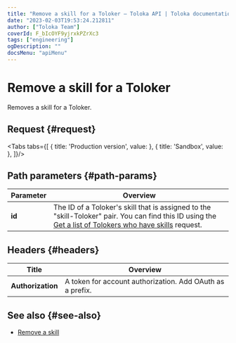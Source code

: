 ```yaml
---
title: "Remove a skill for a Toloker — Toloka API | Toloka documentation"
date: "2023-02-03T19:53:24.212811"
author: ["Toloka Team"]
coverId: F_bIcOYF9yjrxkPZrXc3
tags: ["engineering"]
ogDescription: ""
docsMenu: "apiMenu"
---
```



# Remove a skill for a Toloker

<Announce/>

Removes a skill for a Toloker.

## Request {#request}

<Tabs tabs={[
  { title: 'Production version', value: <DeleteSkillList1/> },
  { title: 'Sandbox', value: <DeleteSkillList2/> },
]}/>

## Path parameters {#path-params}

Parameter | Overview
----- | -----
**id** | The ID of a Toloker's skill that is assigned to the "skill-Toloker" pair. You can find this ID using the [Get a list of Tolokers who have skills](/docs-new/api/get-user-skill-list) request.

## Headers {#headers}

Title | Overview
----- | -----
**Authorization** | A token for account authorization. Add OAuth as a prefix.

## See also {#see-also}

- [Remove a skill](/docs-new/guide/nav-delete)
